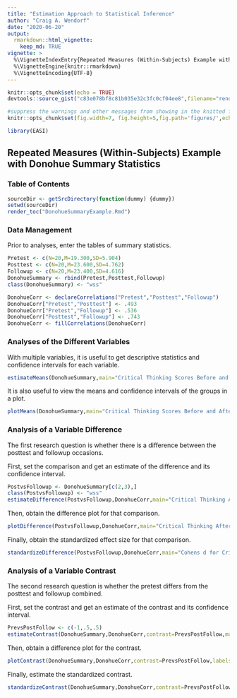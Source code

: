 ```yaml
---
title: "Estimation Approach to Statistical Inference"
author: "Craig A. Wendorf"
date: "2020-06-20"
output: 
  rmarkdown::html_vignette:
    keep_md: TRUE
vignette: >
  %\VignetteIndexEntry{Repeated Measures (Within-Subjects) Example with Donohue Summary Statistics}
  %\VignetteEngine{knitr::rmarkdown}
  %\VignetteEncoding{UTF-8}
---
```


```r
knitr::opts_chunk$set(echo = TRUE)
devtools::source_gist("c83e078bf8c81b035e32c3fc0cf04ee8",filename="render_toc.R")
```

```r
#suppress the warnings and other messages from showing in the knitted file.
knitr::opts_chunk$set(fig.width=7, fig.height=5,fig.path='figures/',echo=TRUE,warning=FALSE,message=FALSE)
```

```r
library(EASI)
```

## Repeated Measures (Within-Subjects) Example with Donohue Summary Statistics

### Table of Contents

```r
sourceDir <- getSrcDirectory(function(dummy) {dummy})
setwd(sourceDir)
render_toc("DonohueSummaryExample.Rmd")
```

### Data Management

Prior to analyses, enter the tables of summary statistics.

```r
Pretest <- c(N=20,M=19.300,SD=5.904)
Posttest <- c(N=20,M=23.600,SD=4.762)
Followup <- c(N=20,M=23.400,SD=4.616)
DonohueSummary <- rbind(Pretest,Posttest,Followup)
class(DonohueSummary) <- "wss"

DonohueCorr <- declareCorrelations("Pretest","Posttest","Followup")
DonohueCorr["Pretest","Posttest"] <- .493
DonohueCorr["Pretest","Followup"] <- .536
DonohueCorr["Posttest","Followup"] <- .743
DonohueCorr <- fillCorrelations(DonohueCorr)
```

### Analyses of the Different Variables

With multiple variables, it is useful to get descriptive statistics and confidence intervals for each variable.

```r
estimateMeans(DonohueSummary,main="Critical Thinking Scores Before and After Course")
```

It is also useful to view the means and confidence intervals of the groups in a plot.

```r
plotMeans(DonohueSummary,main="Critical Thinking Scores Before and After Course",ylab="Critical Thinking")
```
 
### Analysis of a Variable Difference

The first research question is whether there is a difference between the posttest and followup occasions.

First, set the comparison and get an estimate of the difference and its confidence interval.

```r
PostvsFollowup <- DonohueSummary[c(2,3),]
class(PostvsFollowup) <- "wss"
estimateDifference(PostvsFollowup,DonohueCorr,main="Critical Thinking After the Course")
```

Then, obtain the difference plot for that comparison.

```r
plotDifference(PostvsFollowup,DonohueCorr,main="Critical Thinking After the Course",ylab="Critical Thinking")
```

Finally, obtain the standardized effect size for that comparison.

```r
standardizeDifference(PostvsFollowup,DonohueCorr,main="Cohens d for Critical Thinking After the Course")
```

### Analysis of a Variable Contrast

The second research question is whether the pretest differs from the posttest and followup combined.

First, set the contrast and get an estimate of the contrast and its confidence interval.

```r
PrevsPostFollow <- c(-1,.5,.5)
estimateContrast(DonohueSummary,DonohueCorr,contrast=PrevsPostFollow,main="Critical Thinking Before vs After the Course")
```

Then, obtain a difference plot for the contrast.

```r
plotContrast(DonohueSummary,DonohueCorr,contrast=PrevsPostFollow,labels=c("Pretest","Post&Follow"),main="Critical Thinking Before vs After the Course",ylab="Critical Thinking")
```

Finally, estimate the standardized contrast.

```r
standardizeContrast(DonohueSummary,DonohueCorr,contrast=PrevsPostFollow,main="Cohens d for Critical Thinking Before vs After the Course")
```
